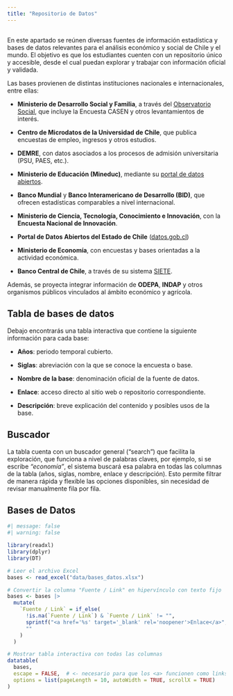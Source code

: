 ```yaml
---
title: "Repositorio de Datos"
---
```


## 

En este apartado se reúnen diversas fuentes de información estadística y bases de datos relevantes para el análisis económico y social de Chile y el mundo. El objetivo es que los estudiantes cuenten con un repositorio único y accesible, desde el cual puedan explorar y trabajar con información oficial y validada.

Las bases provienen de distintas instituciones nacionales e internacionales, entre ellas:

-   **Ministerio de Desarrollo Social y Familia**, a través del [Observatorio Social](https://observatorio.ministeriodesarrollosocial.gob.cl/inicio), que incluye la Encuesta CASEN y otros levantamientos de interés.

-   **Centro de Microdatos de la Universidad de Chile**, que publica encuestas de empleo, ingresos y otros estudios.

-   **DEMRE**, con datos asociados a los procesos de admisión universitaria (PSU, PAES, etc.).

-   **Ministerio de Educación (Mineduc)**, mediante su [portal de datos abiertos](https://centroestudios.mineduc.cl/datos-abiertos/).

-   **Banco Mundial** y **Banco Interamericano de Desarrollo (BID)**, que ofrecen estadísticas comparables a nivel internacional.

-   **Ministerio de Ciencia, Tecnología, Conocimiento e Innovación**, con la **Encuesta Nacional de Innovación**.

-   **Portal de Datos Abiertos del Estado de Chile** ([datos.gob.cl](https://datos.gob.cl/))

-   **Ministerio de Economía**, con encuestas y bases orientadas a la actividad económica.

-   **Banco Central de Chile**, a través de su sistema [SIETE](https://si3.bcentral.cl/siete).

Además, se proyecta integrar información de **ODEPA**, **INDAP** y otros organismos públicos vinculados al ámbito económico y agrícola.

## Tabla de bases de datos

Debajo encontrarás una tabla interactiva que contiene la siguiente información para cada base:

-   **Años**: periodo temporal cubierto.

-   **Siglas**: abreviación con la que se conoce la encuesta o base.

-   **Nombre de la base**: denominación oficial de la fuente de datos.

-   **Enlace**: acceso directo al sitio web o repositorio correspondiente.

-   **Descripción**: breve explicación del contenido y posibles usos de la base.

## Buscador

La tabla cuenta con un buscador general ("search") que facilita la exploración, que funciona a nivel de palabras claves, por ejemplo, si se escribe *“economía”*, el sistema buscará esa palabra en todas las columnas de la tabla (años, siglas, nombre, enlace y descripción). Esto permite filtrar de manera rápida y flexible las opciones disponibles, sin necesidad de revisar manualmente fila por fila.

## Bases de Datos

```r
#| message: false
#| warning: false

library(readxl)
library(dplyr)
library(DT)

# Leer el archivo Excel
bases <- read_excel("data/bases_datos.xlsx")

# Convertir la columna "Fuente / Link" en hipervínculo con texto fijo
bases <- bases |>
  mutate(
    `Fuente / Link` = if_else(
      !is.na(`Fuente / Link`) & `Fuente / Link` != "",
      sprintf("<a href='%s' target='_blank' rel='noopener'>Enlace</a>", `Fuente / Link`),
      ""
    )
  )

# Mostrar tabla interactiva con todas las columnas
datatable(
  bases,
  escape = FALSE,  # <- necesario para que los <a> funcionen como links
  options = list(pageLength = 10, autoWidth = TRUE, scrollX = TRUE)
)
```
